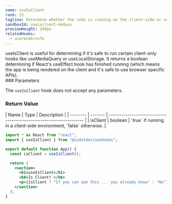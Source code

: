 ```yaml
---
name: useIsClient
rank: 22
tagline: Determine whether the code is running on the client-side or server-side with useIsClient.
sandboxId: useisclient-4edyux
previewHeight: 240px
relatedHooks:
  - userenderinfo
---
```



<HookDescription name={frontmatter.name}>
  useIsClient is useful for determining if it's safe to run certain client-only hooks like useMediaQuery or useLocalStorage. It returns a boolean determining if React's useEffect hook has finished running (which means the app is being rendered on the client and it's safe to use browser specific APIs).
</HookDescription>

<div class="reference">
  ### Parameters

  The `useIsClient` hook does not accept any parameters.

  ### Return Value

  <div class="table-container">
  | Name     | Type    | Description                                                        |
  | -------- | ------- | ------------------------------------------------------------------ |
  | isClient | boolean | `true` if running in a client-side environment, `false` otherwise. |
  </div>
</div>

<CodePreview
  sandboxId={frontmatter.sandboxId}
  previewHeight={frontmatter.previewHeight}
/>

<StaticCodeContainer>

```jsx
import * as React from "react";
import { useIsClient } from "@uidotdev/usehooks";

export default function App() {
  const isClient = useIsClient();

  return (
    <section>
      <h1>useIsClient</h1>
      <h6>Is Client? </h6>
      <p>{isClient ? "If you can see this ... you already know" : "No"}</p>
    </section>
  );
}
```

</StaticCodeContainer>
